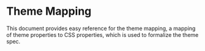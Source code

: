 

# Theme Mapping

This document provides easy reference for the <PackageLink name="uinix-theme" /> theme mapping, a mapping of theme properties to CSS properties, which is used to formalize the <PackageLink name="uinix-theme" /> theme spec.

<Json value={themeMapping} />
